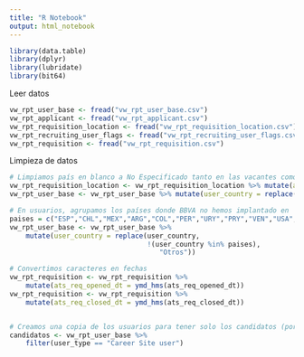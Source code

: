 ```yaml
---
title: "R Notebook"
output: html_notebook
---
```


```r
library(data.table)
library(dplyr)
library(lubridate)
library(bit64)
```


Leer datos
```r
vw_rpt_user_base <- fread("vw_rpt_user_base.csv")
vw_rpt_applicant <- fread("vw_rpt_applicant.csv")
vw_rpt_requisition_location <- fread("vw_rpt_requisition_location.csv")
vw_rpt_recruiting_user_flags <- fread("vw_rpt_recruiting_user_flags.csv")
vw_rpt_requisition <- fread("vw_rpt_requisition.csv")

```



Limpieza de datos

```r
# Limpiamos país en blanco a No Especificado tanto en las vacantes como en los candidatos
vw_rpt_requisition_location <- vw_rpt_requisition_location %>% mutate(ats_multi_loc_country = replace(ats_multi_loc_country, is.na(ats_multi_loc_country), "No Especificado"))
vw_rpt_user_base <- vw_rpt_user_base %>% mutate(user_country = replace(user_country, is.na(user_country), "No Especificado"))

# En usuarios, agrupamos los países donde BBVA no hemos implantado en 'Otros'
paises = c("ESP","CHL","MEX","ARG","COL","PER","URY","PRY","VEN","USA","TUR","No Especificado")
vw_rpt_user_base <- vw_rpt_user_base %>% 
    mutate(user_country = replace(user_country, 
                                  !(user_country %in% paises), 
                                     "Otros"))

# Convertimos caracteres en fechas
vw_rpt_requisition <- vw_rpt_requisition %>% 
    mutate(ats_req_opened_dt = ymd_hms(ats_req_opened_dt))
vw_rpt_requisition <- vw_rpt_requisition %>% 
    mutate(ats_req_closed_dt = ymd_hms(ats_req_closed_dt))


# Creamos una copia de los usuarios para tener solo los candidatos (por rendimiento)
candidatos <- vw_rpt_user_base %>% 
    filter(user_type == "Career Site user")
```


